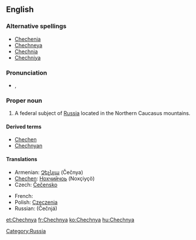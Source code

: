 ==English==
{{wikipedia}}

===Alternative spellings===
* [[Chechenia]]
* [[Chechneya]]
* [[Chechnia]]
* [[Chechniya]]

===Pronunciation===
* {{a|UK}} {{IPA|/ˈtʃɛtʃ.ni.ə/|/ˈtʃɛtʃ.ɲi.ə/}}, {{SAMPA|/"tSEtS.ni.@/|/"tSEtS.Ji.@/}}

===Proper noun===
{{en-proper noun}}

# A federal subject of [[Russia]] located in the Northern Caucasus mountains.

====Derived terms====
* [[Chechen]]
* [[Chechnyan]]

====Translations====
{{trans-top|federal subject}}
* Armenian: [[Չեչնյա]] (Čečnya)
* [[Chechen]]: [[Нохчийчоь]] (Noxçiyçö)
* Czech: [[Čečensko]] {{n}}
{{trans-mid}}
* French: {{t|fr|Tchétchénie|f}}
* Polish: [[Czeczenia]] {{f}}
* Russian: {{t|ru|Чечня|f}} (Čečnjá)
{{trans-bottom}}

[[Category:Russia]]

[[et:Chechnya]]
[[fr:Chechnya]]
[[ko:Chechnya]]
[[hu:Chechnya]]